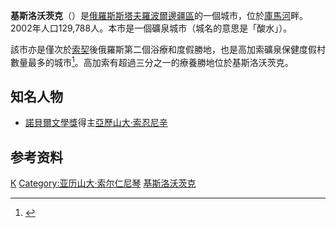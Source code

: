 {{Infobox settlement
| name = {{PAGENAME}}
| native_name = {{lang|ru|Кисловодск}}
| official_name = {{lang|ru|Кисловодск Город}}
| image_skyline = 
| imagesize = 250px
| image_caption = 
| image_flag = File:Flag of Kislovodsk (Stavropol krai).png
| image_shield = File:Coat of Arms of Kislovodsk (2013).svg
| pushpin_map = European Russia
| pushpin_label_position = left
| pushpin_map_caption = {{PAGENAME}}在[[歐洲俄羅斯|俄羅斯歐洲部分]]的位置
| motto =
| nickname = 
| settlement_type = 城市
| subdivision_type = 國家
| subdivision_name = {{RUS}}
| subdivision_type1 = [[俄羅斯行政區劃|聯邦主體]]
| subdivision_name1 = [[斯塔夫羅波爾邊疆區|斯塔夫羅波爾邊疆區]]
| subdivision_type2 = 
| subdivision_name2 = 
| leader_title = 市長
| leader_name = Александр Курбатов
| leader_party = 
| established_title = 建立
| established_date = 1803年
| established_title2 = 城市地位
| established_date2 = 1903年
| elevation_m = 800
| area_total_km2 = 72
| population_as_of = 2018年
| population_total = 129,593
| population_density_km2 = auto
| timezone =[[莫斯科時間|莫斯科時間]]
| utc_offset = +2
| timezone_DST = 莫斯科夏令時間
| utc_offset_DST = +3
| coordinates = {{coord|43|54|N|42|43|E|region:RU|display=inline,title}}
| population_demonym = кисловодча́нин,
кисловодча́нка,
кисловодча́не
| postal_code = 3577xx
| area_code = +7 87937
| blank_name = 宗教
| blank_info = [[正教|正教]]<br>[[亞美尼亞使徒教會|亞美尼亞使徒教會]]<br>[[遜尼派|遜尼派]]<br>[[新教|新教]]
| blank2_name = 紀念日
| blank2_info = 每年9月的第三個星期六
| blank3_name = [[俄羅斯行政區劃代碼|行政區劃代碼]]
| blank3_info = [https://classif.spb.ru/classificators/view/okt.php?st=A&kr=1&kod=07415000000 07415000000]
| blank4_name = [[俄羅斯市政土地區劃代碼|市政土地區劃代碼]]
| blank4_info = [http://classif.spb.ru/classificators/view/tma.php?st=A&kr=1&kod=07715000001 07715000001]
| website = {{url|kislovodsk-kurort.org}}
}}
'''基斯洛沃茨克'''（{{lang-ru|Кислово́дск}}）是[[俄羅斯|俄羅斯]][[斯塔夫羅波爾邊疆區|斯塔夫羅波爾邊疆區]]的一個城市，位於[[庫馬河|庫馬河]]畔。2002年人口129,788人。本市是一個礦泉城市（城名的意思是「酸水」）。

該市亦是僅次於[[索契|索契]]後俄羅斯第二個浴療和度假勝地，也是高加索礦泉保健度假村數量最多的城市<ref>{{Cite web |url=http://www.kislovodsk.org/ |title=Путеводитель по Кисловодску. |accessdate=2018-12-01 |archive-date=2011-07-25 |archive-url=https://web.archive.org/web/20110725151724/http://www.kislovodsk.org/ |dead-url=no }}</ref>。高加索有超過三分之一的療養勝地位於基斯洛沃茨克。

== 知名人物 ==
* [[諾貝爾文學獎|諾貝爾文學獎]]得主[[亞歷山大·索忍尼辛|亞歷山大·索忍尼辛]]

== 参考资料 ==
{{reflist}}

{{斯塔夫羅波爾邊疆區城市}}
{{Authority control}}
[[Category:斯塔夫羅波爾邊疆區城市|К]]
[[Category:亚历山大·索尔仁尼琴|Category:亚历山大·索尔仁尼琴]]
[[Category:基斯洛沃茨克|]]